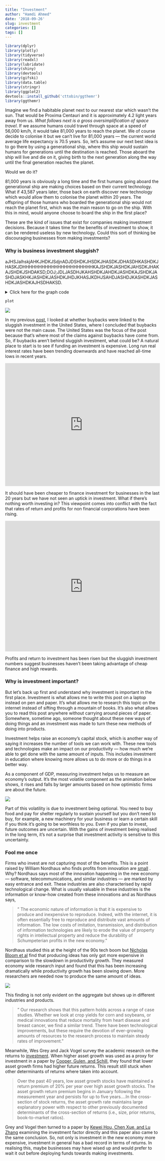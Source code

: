```yaml
---
title: "Investment"
author: "Hamdi Ahmed"
date: '2018-09-26'
slug: investment
categories: []
tags: []
---
```




``` r

library(dplyr)
library(plotly)
library(tidyverse)
library(readxl)
library(lubridate)
library(shiny)
library(devtools)
library(gifski)
library(data.table)
library(stringr)
library(ggplot2)
devtools::install_github('cttobin/ggthemr')
library(ggthemr)

```

Imagine we find a habitable planet next to our nearest star which wasn’t the sun. That would be Proxima Centauri and it is approximately 4.2 light years away from us. *What follows next is a gross oversimplification of space travel*. If we assume humans could travel through space at a speed of 56,000 km/h, it would take 81,000 years to reach the planet. We of course decide to colonise it but we can’t live for 81,000 years — the current world average life expectancy is 70.5 years. So, let’s assume our next best idea is to go there by using a generational ship, where this ship would sustain humans for generations until the destination is reached. Those aboard the ship will live and die on it, giving birth to the next generation along the way until the final generation reaches the planet. 

Would we do it? 

81,000 years is obviously a long time and the first humans going aboard the generational ship are making choices based on their current technology. What if 43,587 years later, those back on earth discover new technology which would allow them to colonise the planet within 20 years. The offspring of those humans who boarded the generational ship would not reach the planet first, which was the main reason to go on the ship. With this in mind, would anyone choose to board the ship in the first place?

These are the kind of issues that exist for companies making investment decisions. Because it takes time for the benefits of investment to show, it can be rendered useless by new technology. Could this sort of thinking be discouraging businesses from making investments?

### **Why is business investment sluggish?**

aJHSJalhskjAHKJHDKJSdjnADJDSHDKJHSDKJHASDKJDHASDHKASHDKJHASKJDHHHHHHHHHHHHHHHHHHHHHHKAJSHDKJASHDKJAHSDKJHAKAJSHDKJSHDAKSD;DOJ;JDLJASDHJKAHSHDKJAHDKJASHDKAJSHDKJASHDJASKHKJASHDKJASHDKJHDJKHASJKDHJSAHDJASHDJKASHDKJASHDKJASHDKAJHSDHAKSD.

<details>
<summary>Click here for the graph code</summary>
<p>
``` r

df <- read.csv("gross_invest.csv")

ggthemr("solarized")

darken_swatch(amount = 0.3)


windowsFonts(SansSerif=windowsFont("Microsoft Sans Serif Regular"))

xmarg = margin(10,15,0,0)
ymarg = margin(5,5,0,0)

capt = "Source: Integrated Macroeconomic Accounts Of the United States"

title = "Gross Nonfinancial Fixed Capital Formation"

mytheme <- theme(plot.caption=element_text(hjust=0,size=9),
                 plot.title = element_text(hjust=0.5, size=16),
                 axis.title.y = element_text(margin = ymarg, size = 12, face = "bold"),
                 axis.title.x = element_text(margin = xmarg, size = 12, face = "bold"),
                 axis.text.x = element_text(size=10),
                 axis.text.y = element_text(size=10)) 
  
  
plot <- ggplot(df, aes(x =date)) +
  geom_line(aes(y = gfcf_gdp), size = 1.1) +
  scale_color_manual(values=c("#0072B2")) +
  labs(x = "Date", y = "Percent of GDP", caption = capt) +
  ylim(0, 15) +
  scale_x_continuous(breaks=seq(1960, 2017, 5))+
  ggtitle(title) +
  mytheme

```
</p>
</details>

```r

plot

```

![](/images/gfcf.png)


In my previous [post](https://hahm.netlify.com/buybacks-investment/), I looked at whether buybacks were linked to the sluggish investment in the United States, where I concluded that buybacks were not the main cause. The United States was the focus of the post because that’s where most of the claims against buybacks have come from. So, if buybacks aren’t behind sluggish investment, what could be? A natural place to start is to see if funding an investment is expensive. Long run real interest rates have been trending downwards and have reached all-time lows in recent years. 

<iframe src="https://data.oecd.org/chart/5kSC" width=100% height="400" style="border: 0" mozallowfullscreen="true" webkitallowfullscreen="true" allowfullscreen="true"><a href="https://data.oecd.org/chart/5kSC" target="_blank">OECD Chart: Long-term interest rates, Total, % per annum, Monthly, Jan 1990 – Sep 2018</a></iframe>

It should have been cheaper to finance investment for businesses in the last 20 years but we have not seen an uptick in investment. What if there’s nothing worth investing in? This viewpoint comes into conflict with the fact that rates of return and profits for non financial corporations have been rising. 

<iframe src="https://fred.stlouisfed.org/graph/graph-landing.php?g=mw0w&width=100%&height=300" scrolling="no" frameborder="0"style="overflow:hidden; width:100%; height:425px;" allowTransparency="true"></iframe>

Profits and return to investment has been risen but the sluggish investment numbers suggest businesses haven't been taking advantage of cheap finance and high rewards.

### **Why is investment important?**

But let's back up first and understand why investment is important in the first place. Investment is what allows me to write this post on a laptop instead on pen and paper. It’s what allows me to research this topic on the internet instead of sifting through a mountain of books. It’s also what allows you to read this post anywhere without carrying around pieces of paper. Somewhere, sometime ago, someone thought about these new ways of doing things and an investment was made to turn these new methods of doing into products.

Investment helps raise an economy’s capital stock, which is another way of saying it increases the number of tools we can work with. These new tools and technologies make an impact on our productivity — how much we’re able to get done with the same amount of inputs. This includes investment in education where knowing more allows us to do more or do things in a better way.

As a component of GDP, measuring investment helps us to measure an economy’s output. It’s the most volatile component as the animation below shows, it rises and falls by larger amounts based on how optimistic firms are about the future.


![](/images/volatile3.gif) 


Part of this volatility is due to investment being optional. You need to buy food and pay for shelter regularly to sustain yourself but you don’t need to buy, for example, a new machinery for your business or learn a certain skill if you think it’s going to be worthless to you. Even if you plan to invest, future outcomes are uncertain. With the gains of investment being realised in the long term, it’s not a surprise that investment activity is sensitive to this uncertainty.

### **Fool me once**

Firms who invest are not capturing most of the benefits. This is a point raised by William Nordhaus who finds profits from innovation are <a href="https://papers.ssrn.com/sol3/papers.cfm?abstract_id=820309" target="_blank">small</a> . Why? Nordhaus says most of the innovation happening in the new economy — software, telecommunications, and similar industries — are marked by easy entrance and exit. These industries are also characterised by rapid technological change. What is usually valuable in these industries is the information or know-how created from these innovations and as Nordhaus says,

>" The economic nature of information is that it is expensive to produce and inexpensive to reproduce. Indeed, with the internet, it is often essentially free to reproduce and distribute vast amounts of information. The low costs of imitation, transmission, and distribution of information technologies are likely to erode the value of property rights in intellectual property and reduce the durability of Schumpeterian profits in the new economy."

Nordhaus studied this at the height of the 90s tech boom but <a href="https://voxeu.org/article/ideas-aren-t-running-out-they-are-getting-more-expensive-find" target="_blank">Nicholas Bloom et al</a> find that producing ideas has only got more expensive in comparison to the slowdown in productivity growth. They measured economy wide research input and found that this has been increasing dramatically while productivity growth has been slowing down. More researchers are needed now to produce the same amount of ideas.

![](/images/expensive.png)

This finding is not only evident on the aggregate but shows up in different industries and products.

>" Our research shows that this pattern holds across a range of case studies. Whether we look at crop yields for corn and soybeans, or medical innovations that reduce mortality from heart disease and breast cancer, we find a similar trend. There have been technological improvements, but these require the devotion of ever-growing amounts of resources to the research process to maintain steady rates of improvement."

Meanwhile, Wes Grey and Jack Vogel survey the academic research on the returns to <a href="https://alphaarchitect.com/2018/03/20/buybacks-viewed-through-an-alternative-lens-investment/" target="_blank">investment</a>. When higher asset growth was used as a proxy for investment in a paper by <a href="https://papers.ssrn.com/sol3/papers.cfm?abstract_id=1335524&" target="_blank">Cooper, Gulen, and Schill</a>, they found that lower asset growth firms had higher future returns. This result still stuck when other determinants of returns where taken into account.

> Over the past 40 years, low asset growth stocks have maintained a return premium of 20% per year over high asset growth stocks. The asset growth return premium begins in January following the measurement year and persists for up to five years....In the cross-section of stock returns, the asset growth rate maintains large explanatory power with respect to other previously documented determinants of the cross-section of returns (i.e., size, prior returns, book-to-market ratios).

Grey and Vogel then turned to a paper by <a href="http://theinvestmentcapm.com/HouXueZhang2015RFS.pdf" target="_blank">Kewei Hou, Chen Xue, and Lu Zhang</a> examining the investment factor directly and this paper also came to the same conclusion. So, not only is investment in the new economy more expensive, investment in general has a bad record in terms of returns. In realising this, maybe businesses may have wised up and would prefer to wait it out before deploying funds towards making investments.
















